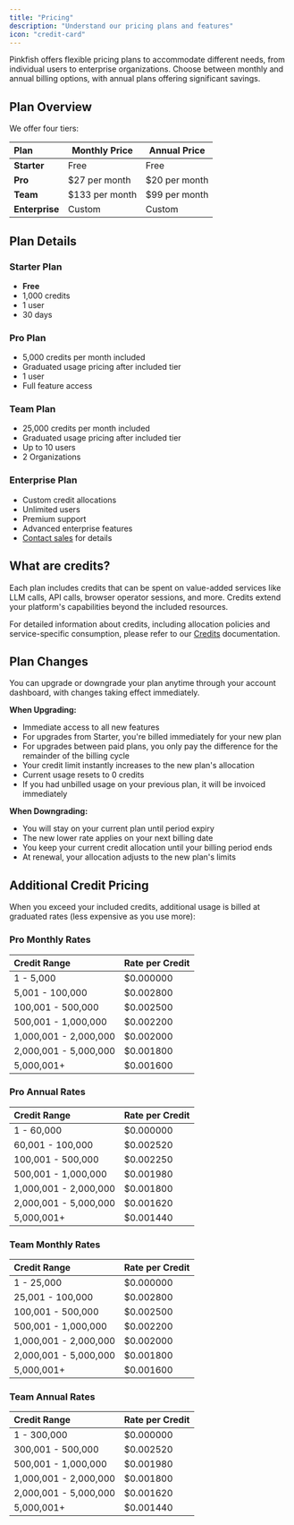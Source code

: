 ```yaml
---
title: "Pricing"
description: "Understand our pricing plans and features"
icon: "credit-card"
---
```


Pinkfish offers flexible pricing plans to accommodate different needs, from individual users to enterprise organizations. Choose between monthly and annual billing options, with annual plans offering significant savings.

## Plan Overview

We offer four tiers:

| Plan | Monthly Price | Annual Price |
|:-----|---------------|--------------|
| **Starter** | Free | Free |
| **Pro** | $27 per month | $20 per month |
| **Team** | $133 per month | $99 per month |
| **Enterprise** | Custom | Custom |

## Plan Details

### Starter Plan
- **Free**
- 1,000 credits 
- 1 user
- 30 days

### Pro Plan
- 5,000 credits per month included
- Graduated usage pricing after included tier
- 1 user
- Full feature access

### Team Plan
- 25,000 credits per month included
- Graduated usage pricing after included tier
- Up to 10 users
- 2 Organizations

### Enterprise Plan
- Custom credit allocations
- Unlimited users
- Premium support
- Advanced enterprise features
- [Contact sales](mailto:support@pinkfish.ai) for details

## What are credits?

Each plan includes credits that can be spent on value-added services like LLM calls, API calls, browser operator sessions, and more. Credits extend your platform's capabilities beyond the included resources.

For detailed information about credits, including allocation policies and service-specific consumption, please refer to our [Credits](/essentials/credits) documentation.

## Plan Changes

You can upgrade or downgrade your plan anytime through your account dashboard, with changes taking effect immediately.

**When Upgrading:**
- Immediate access to all new features
- For upgrades from Starter, you're billed immediately for your new plan 
- For upgrades between paid plans, you only pay the difference for the remainder of the billing cycle
- Your credit limit instantly increases to the new plan's allocation
- Current usage resets to 0 credits
- If you had unbilled usage on your previous plan, it will be invoiced immediately 

**When Downgrading:**
- You will stay on your current plan until period expiry
- The new lower rate applies on your next billing date
- You keep your current credit allocation until your billing period ends
- At renewal, your allocation adjusts to the new plan's limits

## Additional Credit Pricing

When you exceed your included credits, additional usage is billed at graduated rates (less expensive as you use more):

<a id="pro-monthly"></a>
### Pro Monthly Rates
| Credit Range          | Rate per Credit |
| :-------------------- | --------------- |
| 1 - 5,000             | $0.000000       |
| 5,001 - 100,000       | $0.002800       |
| 100,001 - 500,000     | $0.002500       |
| 500,001 - 1,000,000   | $0.002200       |
| 1,000,001 - 2,000,000 | $0.002000       |
| 2,000,001 - 5,000,000 | $0.001800       |
| 5,000,001+            | $0.001600       |

<a id="pro-annual"></a>
### Pro Annual Rates
| Credit Range          | Rate per Credit |
| :-------------------- | --------------- |
| 1 - 60,000            | $0.000000       |
| 60,001 - 100,000      | $0.002520       |
| 100,001 - 500,000     | $0.002250       |
| 500,001 - 1,000,000   | $0.001980       |
| 1,000,001 - 2,000,000 | $0.001800       |
| 2,000,001 - 5,000,000 | $0.001620       |
| 5,000,001+            | $0.001440       |

<a id="team-monthly"></a>
### Team Monthly Rates
| Credit Range          | Rate per Credit |
| :-------------------- | --------------- |
| 1 - 25,000            | $0.000000       |
| 25,001 - 100,000      | $0.002800       |
| 100,001 - 500,000     | $0.002500       |
| 500,001 - 1,000,000   | $0.002200       |
| 1,000,001 - 2,000,000 | $0.002000       |
| 2,000,001 - 5,000,000 | $0.001800       |
| 5,000,001+            | $0.001600       |

<a id="team-annual"></a>
### Team Annual Rates
| Credit Range          | Rate per Credit |
| :-------------------- | --------------- |
| 1 - 300,000           | $0.000000       |
| 300,001 - 500,000     | $0.002520       |
| 500,001 - 1,000,000   | $0.001980       |
| 1,000,001 - 2,000,000 | $0.001800       |
| 2,000,001 - 5,000,000 | $0.001620       |
| 5,000,001+            | $0.001440       |